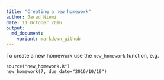 ```yaml
---
title: "Creating a new homework"
author: Jarad Niemi
date: 11 October 2016
output:
  md_document:
    variant: markdown_github
---
```


To create a new homework use the `new_homework` function, e.g. 

```
source("new_homework.R")
new_homework(7, due_date="2016/10/19")
```
    